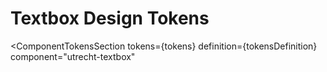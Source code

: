 <!-- @license CC0-1.0 -->


<Meta id="css-textbox--design-tokens" title="CSS Component/Textbox/Design Tokens" />

# Textbox Design Tokens

<ComponentTokensSection
  tokens={tokens}
  definition={tokensDefinition}
  component="utrecht-textbox"
></ComponentTokensSection>

